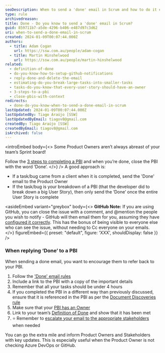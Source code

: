 ```yaml
---
seoDescription: When to send a 'done' email in Scrum and how to do it effectively.
type: rule
archivedreason:
title: Done - Do you know to send a 'done' email in Scrum?
guid: 859711b7-a5de-4296-b406-e487d97c3d62
uri: when-to-send-a-done-email-in-scrum
created: 2024-01-09T00:07:44.000Z
authors:
  - title: Adam Cogan
    url: https://ssw.com.au/people/adam-cogan
  - title: Martin Hinshelwood
    url: https://ssw.com.au/people/martin-hinshelwood
related:
  - definition-of-done
  - do-you-know-how-to-setup-github-notifications
  - reply-done-and-delete-the-email
  - estimating-do-you-break-large-tasks-into-smaller-tasks
  - tasks-do-you-know-that-every-user-story-should-have-an-owner
  - 3-steps-to-a-pbi
  - close-pbis-with-context
redirects:
  - done-do-you-know-when-to-send-a-done-email-in-scrum
lastUpdated: 2024-01-09T00:07:44.000Z
lastUpdatedBy: Tiago Araújo [SSW]
lastUpdatedByEmail: tiagov8@gmail.com
createdBy: Tiago Araújo [SSW]
createdByEmail: tiagov8@gmail.com
isArchived: false
---
```


<introEmbed
  body={<>
Some Product Owners aren’t always abreast of your team’s Sprint board!

Follow the [3 steps to completing a PBI](/3-steps-to-a-pbi) and when you’re done, close the PBI with the word ‘Done’.
  </>}
/>
A good approach is:

- If a task/bug came from a client when it is completed, send the 'Done' email to the Product Owner
- If the task/bug is your breakdown of a PBI (that the developer did to break down a big User Story), then only send the ‘Done’ once the entire User Story is complete

<asideEmbed
  variant="greybox"
  body={<>
    **GitHub Note:** If you are using GitHub, you can close the issue with a comment, and @mention the people you wish to notify - GitHub will then email them for you, assuming they have [configured it correctly](/do-you-know-how-to-setup-github-notifications). This has the bonus of being visible to everyone else who can see the issue, without needing to Cc everyone on your emails.
  </>}
  figureEmbed={{
    preset: "default",
    figure: 'XXX',
    shouldDisplay: false
  }}
/>

### When replying ‘Done’ to a PBI

When sending a done email, you want to encourage them to refer back to your PBI.

1. Follow the ['Done' email rules](/reply-done-and-delete-the-email)
2. Include a link to the PBI with a copy of the important details
3. Remember that all your tasks should be under 4 hours
4. If you completed the PBI in a different way than previously discussed, ensure that it is referenced in the PBI as per the [Document Discoveries rule](/document-discoveries)
5. Make sure that your [PBI has an Owner](/tasks-do-you-know-that-every-user-story-should-have-an-owner)
6. Link to your team’s [Definition of Done](/definition-of-done) and show that it has been met
7. ⭐️ Remember to [escalate your email to the appropriate stakeholders](/escalate-key-updates) when needed

You can go the extra mile and inform Product Owners and Stakeholders with key updates. This is especially useful when the Product Owner is not checking Azure DevOps or GitHub.
